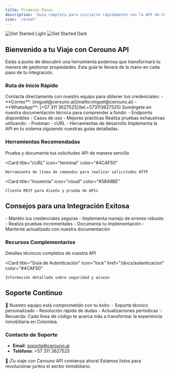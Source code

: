 ```yaml
---
title: Primeros Pasos
description: 'Guía completa para iniciarte rápidamente con la API de Cerouno'
icon: 'rocket'
---
```


<img
  className="block dark:hidden"
  src="/logo/logo_v2.jpg"
  alt="Get Started Light"
/>
<img
  className="hidden dark:block"
  src="/logo/logo_v4.jpg"
  alt="Get Started Dark"
/>

## Bienvenido a tu Viaje con Cerouno API

Estás a punto de descubrir una herramienta poderosa que transformará tu manera de gestionar propiedades. Esta guía te llevará de la mano en cada paso de tu integración.

### Ruta de Inicio Rápido

<Steps>
  <Step title="Solicita Acceso">
    Contacta directamente con nuestro equipo para obtener tus credenciales:
    - **Correo**: [miguel@cerouno.ai](mailto:miguel@cerouno.ai)
    - **WhatsApp**: [+57 311 3627525](tel:+573113627525)
  </Step>

  <Step title="Explora la Documentación">
    Sumérgete en nuestra documentación técnica para comprender a fondo:
    - Endpoints disponibles
    - Casos de uso
    - Mejores prácticas
  </Step>

  <Step title="Ambiente de Pruebas">
    Realiza pruebas exhaustivas utilizando:
    - Postman
    - cURL
    - Herramientas de desarrollo
  </Step>

  <Step title="Integración Final">
    Implementa la API en tu sistema siguiendo nuestras guías detalladas.
  </Step>
</Steps>

### Herramientas Recomendadas

<CardGroup cols={3}>
  <Card
    title="Postman"
    icon="puzzle-piece"
    color="#FF6C37"
  >
    Prueba y documenta tus solicitudes API de manera sencilla
  </Card>

  <Card
    title="cURL"
    icon="terminal"
    color="#4CAF50"
  >
    Herramienta de línea de comandos para realizar solicitudes HTTP
  </Card>

  <Card
    title="Insomnia"
    icon="cloud"
    color="#5849BE"
  >
    Cliente REST para diseño y prueba de APIs
  </Card>
</CardGroup>

## Consejos para una Integración Exitosa

<Accordion title="Mejores Prácticas">
  - Mantén tus credenciales seguras
  - Implementa manejo de errores robusto
  - Realiza pruebas incrementales
  - Documenta tu implementación
  - Mantente actualizado con nuestra documentación
</Accordion>

### Recursos Complementarios

<CardGroup cols={2}>
  <Card
    title="Documentación Técnica"
    icon="code"
    href="/docs/referencia-api"
    color="#2196F3"
  >
    Detalles técnicos completos de nuestra API
  </Card>

  <Card
    title="Guía de Autenticación"
    icon="lock"
    href="/docs/autenticacion"
    color="#4CAF50"
  >
    Información detallada sobre seguridad y acceso
  </Card>
</CardGroup>

## Soporte Continuo

<Note>
  🤝 Nuestro equipo está comprometido con tu éxito:
  - Soporte técnico personalizado
  - Resolución rápida de dudas
  - Actualizaciones periódicas
</Note>

<Tip>
  💡 Recuerda: Cada línea de código te acerca más a transformar la experiencia inmobiliaria en Colombia.
</Tip>

### Contacto de Soporte

- **Email**: soporte@cerouno.ai
- **Teléfono**: +57 311 3627525

<Tip>
  🚀 ¡Tu viaje con Cerouno API comienza ahora! Estamos listos para revolucionar juntos el sector inmobiliario.
</Tip>